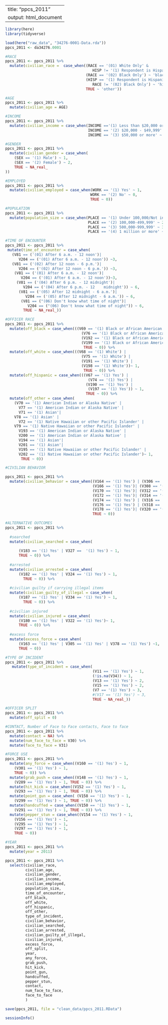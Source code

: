 ---
title: "ppcs_2011"
output: html_document
--

```{r}
library(here)
library(tidyverse)

load(here("raw_data", "34276-0001-Data.rda"))
ppcs_2011 <- da34276.0001
```



```{r}
#RACE
ppcs_2011 <- ppcs_2011 %>%
  mutate(civilian_race =  case_when((RACE == '(01) White Only' & 
                                       HISP != '(1) Respondent is Hispanic') ~ 'white',
                                    (RACE == '(02) Black Only') ~ 'black',
                                    (HISP == '(1) Respondent is Hispanic' & 
                                       RACE != '(02) Black Only') ~ 'hispanic',
                                    TRUE ~ 'other'))

```




```{r}
#AGE                                 
ppcs_2011 <- ppcs_2011 %>% 
  mutate(civilian_age = AGE) 
```




```{r}
#INCOME
ppcs_2011 <- ppcs_2011 %>% 
  mutate(civilian_income = case_when(INCOME =='(1) Less than $20,000 or NA' ~ 1, 
                                     INCOME == '(2) $20,000 - $49,999' ~ 2,
                                     INCOME == '(3) $50,000 or more' ~ 3)) 

```




```{r}
#GENDER
ppcs_2011 <- ppcs_2011 %>% 
  mutate(civilian_gender = case_when(
    (SEX == '(1) Male') ~ 1,
    (SEX == '(2) Female') ~ 2,
    TRUE ~ NA_real_
))
```


```{r}
#EMPLOYED
ppcs_2011 <- ppcs_2011 %>% 
  mutate(civilian_employed = case_when(WORK == '(1) Yes' ~ 1,
                                      WORK == '(2) No' ~ 0,
                                      TRUE ~ 0)) 
```


```{r}
#POPULATION
ppcs_2011 <- ppcs_2011 %>%
  mutate(population_size = case_when(PLACE == '(1) Under 100,000/Not in a place' ~ 1, 
                                     PLACE == '(2) 100,000-499,999' ~ 2,
                                     PLACE == '(3) 500,000-999,999' ~ 3,
                                     PLACE == '(4) 1 million or more' ~ 4)) 
```


```{r}
#TIME OF ENCOUNTER
ppcs_2011 <- ppcs_2011 %>% 
 mutate(time_of_encounter = case_when(
   (V81 == ('(01) After 6 a.m. - 12 noon')| 
      V204 == ('(01) After 6 a.m. - 12 noon')) ~3,
   (V81 == ('(02) After 12 noon - 6 p.m.')|
      V204 == ('(02) After 12 noon - 6 p.m.')) ~3, 
    (V81 == ('(01) After 6 a.m. - 12 noon')| 
       V204 == ('(01) After 6 a.m. - 12 noon'))~3,
     (V81 == ('(04) After 6 p.m. - 12 midnight')| 
        V204 == ('(04) After 6 p.m. - 12    midnight')) ~ 6,
      (V81 == ('(05) After 12 midnight - 6 a.m.')| 
         V204 == ('(05) After 12 midnight - 6 a.m.')) ~ 6,
       (V81 == ("(06) Don't know what time of night")| 
          V204 == ("(06) Don't know what time of night")) ~ 6,
        TRUE ~ NA_real_))
```


```{r}
#OFFICER RACE 
ppcs_2011 <- ppcs_2011 %>%
  mutate(off_black = case_when(((V69 == '(1) Black or African American') | 
                                  (V76 == '(1) Black or African American') | 
                                  (V192 == '(1) Black or African American') |
                                  (V199 == '(1) Black or African American')) ~ 1, 
                                   TRUE ~ 0)) %>%
  mutate(off_white = case_when(((V68 == '(1) White') | 
                                  (V75 == '(1) White') | 
                                  (V191 == '(1) White') | 
                                  (V198 == '(1) White'))~ 1, 
                                   TRUE ~ 0)) %>%
  mutate(off_hispanic = case_when(((V67 == '(1) Yes') | 
                                     (V74 == '(1) Yes') |
                                    (V190 == '(1) Yes') | 
                                     (V197 == '(1) Yes')) ~ 1,  
                                    TRUE ~ 0)) %>%
  mutate(off_other = case_when(
    (V70 == '(1) American Indian or Alaska Native' | 
      V77 == '(1) American Indian or Alaska Native' |  
      V71 == '(1) Asian'|
    V78 == '(1) Asian' | 
      V72 == '(1) Native Hawaiian or other Pacific Islander' |
    V79 == '(1) Native Hawaiian or other Pacific Islander' | 
      V193 == '(1) American Indian or Alaska Native' | 
      V200 == '(1) American Indian or Alaska Native' | 
      V194 == '(1) Asian'| 
      V201 == '(1) Asian'| 
      V195 == '(1) Native Hawaiian or other Pacific Islander' | 
      V202 == '(1) Native Hawaiian or other Pacific Islander')~ 1,
       TRUE ~ 0))
```


```{r}
#CIVILIAN BEHAVIOR

ppcs_2011 <- ppcs_2011 %>%
  mutate(civilian_behavior = case_when((V164 == '(1) Yes') | (V306 == '(1) Yes')~ 1,
                                       (V166 == '(1) Yes')| (V308 == '(1) Yes') ~ 1,
                                       (V170 == '(1) Yes')| (V312 == '(1) Yes') ~ 1,
                                       (V172 == '(1) Yes')| (V314 == '(1) Yes') ~ 1,
                                       (V174 == '(1) Yes') | (V316 == '(1) Yes') ~ 1,
                                       (V176 == '(1) Yes') | (V318 == '(1) Yes') ~ 1,
                                       (V178 == '(1) Yes')| (V320 == '(1) Yes') ~ 1,
                                       TRUE ~ 0)) 
```


```{r}
#ALTERNATIVE OUTCOMES
ppcs_2011 <- ppcs_2011 %>%
  
  #searched
  mutate(civilian_searched = case_when(
    
      (V183 == '(1) Yes' | V327 == 	'(1) Yes') ~ 1, 
      TRUE ~ 0)) %>%
  
  #arrested
  mutate(civilian_arrested = case_when(
      (V182 == '(1) Yes' | V324 == '(1) Yes') ~ 1, 
        TRUE ~ 0)) %>%
  
  #civilian guilty if carrying illegal items
  mutate(civilian_guilty_of_illegal = case_when(
      (V187 == '(1) Yes' | V334 == '(1) Yes') ~ 1, 
        TRUE ~ 0)) %>%
  
  #civilian injured
  mutate(civilian_injured = case_when(
      (V180 == '(1) Yes' | V322 == '(1) Yes')~ 1,
      TRUE ~ 0)) %>%
  
  #excess force
  mutate(excess_force = case_when(
      (V163 == '(1) Yes' | V305 == '(1) Yes' | V378 == '(1) Yes') ~1,
      TRUE ~ 0))


```


```{r}
#TYPE OF INCIDENT
ppcs_2011 <- ppcs_2011 %>% 
   mutate(type_of_incident = case_when(
                                       (V11 == '(1) Yes') ~ 1,
                                       (!is.na(V34)) ~ 1,
                                       (V13 == '(1) Yes') ~ 2,
                                       (V15 == '(1) Yes') ~ 2,
                                       (V7 == '(1) Yes') ~ 3,
                                       #(V17 == '(1) Yes') ~ 3,
                                       TRUE ~ NA_real_))
```


```{r}
#OFFICER SPLIT
ppcs_2011 <- ppcs_2011 %>%
  mutate(off_split = 0)

```

```{r}
#CONTACT, Number of Face to Face contacts, Face to face
ppcs_2011 <- ppcs_2011 %>%
  mutate(contact = NA) %>%
  mutate(num_face_to_face = V30) %>%
  mutate(face_to_face = V31)
```

```{r}
#FORCE USE 
ppcs_2011 <- ppcs_2011 %>% 
  mutate(any_force = case_when((V160 == '(1) Yes') ~ 1,
    (V301 == '(1) Yes') ~ 1,
    TRUE ~ 0)) %>%
  mutate(grab_push = case_when((V148 == '(1) Yes') ~ 1, 
    (V289 == '(1) Yes') ~ 1, TRUE ~ 0)) %>%
  mutate(hit_kick = case_when((V152 == '(1) Yes') ~ 1,
    (V293 == '(1) Yes') ~ 1, TRUE ~ 0)) %>%
  mutate(point_gun = case_when( (V158 == '(1) Yes') ~ 1,
    (V299 == '(1) Yes') ~ 1, TRUE ~ 0)) %>%
  mutate(handcuffed = case_when((V150 == '(1) Yes') ~ 1,
    (V291 == '(1) Yes') ~ 1, TRUE ~ 0)) %>%
  mutate(pepper_stun = case_when((V154 == '(1) Yes') ~ 1,
    (V156 == '(1) Yes') ~ 1,
    (V295 == '(1) Yes') ~ 1,
    (V297 == '(1) Yes') ~ 1,
    TRUE ~ 0))
```


```{r}
#YEAR
ppcs_2011 <- ppcs_2011 %>%
  mutate(year = 2011) 
```


```{r}
ppcs_2011 <- ppcs_2011 %>%
  select(civilian_race,
         civilian_age,
         civilian_gender,
         civilian_income,
         civilian_employed,
         population_size,
         time_of_encounter,
         off_black,
         off_white,
         off_hispanic,
         off_other,
         type_of_incident,
         civilian_behavior,
         civilian_searched,
         civilian_arrested,
         civilian_guilty_of_illegal,
         civilian_injured,
         excess_force,
         off_split,
         year,
         any_force,
         grab_push,
         hit_kick,
         point_gun,
         handcuffed,
         pepper_stun,
         contact,
         num_face_to_face,
         face_to_face
         )

save(ppcs_2011, file = "clean_data/ppcs_2011.RData")
```


```{r}
sessionInfo()
```

